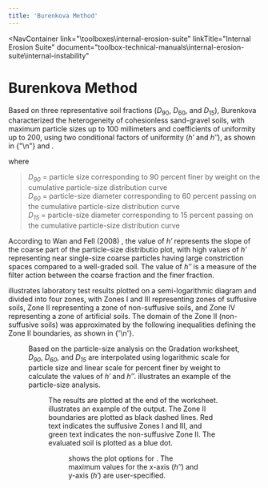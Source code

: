 ```yaml
---
title: 'Burenkova Method'
---
```



<NavContainer
link="\toolboxes\internal-erosion-suite"
linkTitle="Internal Erosion Suite"
document="toolbox-technical-manuals\internal-erosion-suite\internal-instability"

> </NavContainer>

# Burenkova Method

Based on three representative soil fractions (<em>D</em><sub>90</sub>, <em>D</em><sub>60</sub>, and <em>D</em><sub>15</sub>),
Burenkova <Citation citationKey="Burenkova1993" /> characterized the heterogeneity of cohesionless sand-gravel soils, with maximum particle sizes up to
100 millimeters and coefficients of uniformity up to 200, using two conditional factors of uniformity (<em>h′</em> and <em>h″</em>), as shown in
{"\n"}<EquationReference equationKey="equation-3" /> and <EquationReference equationKey="equation-4" />.

<Equation equationKey="equation-3" equation="h'=\frac{D_{90}}{D_{60}}" />

<Equation equationKey="equation-4" equation="h''=\frac{D_{90}}{D_{10}}" />

where

> <em>D<sub>90</sub></em> = particle size corresponding to 90 percent finer by weight on the cumulative particle-size distribution curve  
> <em>D<sub>60</sub></em> = particle-size diameter corresponding to 60 percent passing on the cumulative particle-size distribution curve  
> <em>D<sub>15</sub></em> = particle-size diameter corresponding to 15 percent passing on the cumulative particle-size distribution curve

According to Wan and Fell (2008) <Citation citationKey="Wan2008" />, the value of <em>h′</em> represents the slope of the coarse part of the particle-size
distributio plot, with high values of <em>h′</em> representing near single-size coarse particles having large constriction spaces compared to a
well-graded soil. The value of <em>h″</em> is a measure of the filter action between the coarse fraction and the finer fraction.

<FigReference figKey="figure-20" /> illustrates laboratory test results plotted on a
semi-logarithmic diagram and divided into four zones, with Zones I and III representing zones of
suffusive soils, Zone II representing a zone of non-suffusive soils, and Zone IV representing a zone
of artificial soils. The domain of the Zone II (non-suffusive soils) was approximated by the
following inequalities defining the Zone II boundaries, as shown in
{'\n'}<EquationReference equationKey="equation-5" />.

<Equation equationKey="equation-5" equation="0.76 log⁡(h'') + 1< h'< 1.86 log⁡(h'') + 1" />

<Figure
  figKey="figure-20"
  src="figures\toolbox-technical-manuals\internal-erosion-suite\internal-instability\v1.0\figures\figure20.png"
  alt="Burenkova Method worksheet: Graphical output."
  caption="Burenkova Method worksheet: Graphical output."
/>

Based on the particle-size analysis on the Gradation worksheet, <em>D<sub>90</sub></em>, <em>D<sub>60</sub></em>, and <em>D<sub>15</sub></em> are
interpolated using logarithmic scale for particle size and linear scale for percent finer by weight to calculate the values of <em>h′</em>
and <em>h″</em>. <FigReference figKey="figure-21" /> illustrates an example of the particle-size analysis.

<Figure
  figKey="figure-21"
  src="figures\toolbox-technical-manuals\internal-erosion-suite\internal-instability\v1.0\figures\figure21.png"
  alt="Burenkova Method worksheet: Plot options."
  caption="Burenkova Method worksheet: Plot options."
/>

The results are plotted at the end of the worksheet. <FigReference figKey="figure-22" /> illustrates an example of the output. The Zone II boundaries
are plotted as black dashed lines. Red text indicates the suffusive Zones I and III, and green text indicates the non-suffusive Zone II. The
evaluated soil is plotted as a blue dot.

<Figure
  figKey="figure-22"
  src="figures\toolbox-technical-manuals\internal-erosion-suite\internal-instability\v1.0\figures\figure22.png"
  alt="Probability of internal instability for silt-sand-gravel soil and clay-silt-sand-gravel soils of limited clay content and plasticity (after Wan and Fell 2004)."
  caption="Probability of internal instability for silt-sand-gravel soil and clay-silt-sand-gravel soils of limited clay content and plasticity (after Wan and Fell 2004)."
/>

<FigReference figKey="figure-23" /> shows the plot options for <FigReference figKey="figure-22" />.
The maximum values for the x-axis (<em>h″</em>) and y-axis (<em>h′</em>) are user-specified.

<Figure
  figKey="figure-23"
  src="figures\toolbox-technical-manuals\internal-erosion-suite\internal-instability\v1.0\figures\figure23.png"
  alt="Probability of internal instability for sand-gravel soils with less than 10 percent non-plastic fines (after Wan and Fell 2004)."
  caption="Probability of internal instability for sand-gravel soils with less than 10 percent non-plastic fines (after Wan and Fell 2004)."
/>

<CitationFootnote />
